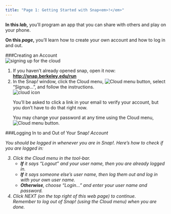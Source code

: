 ```yaml
---
title: "Page 1: Getting Started with Snap<em>!</em>"
---
```


<div class="learn">
<p><strong>In this <em>lab</em>,</strong> you'll program an app that you can share with others and play on your phone.</p>
<p><strong>On this <em>page</em>,</strong> you'll learn how to create your own account and how to log in and out.</p> 
</div>

###Creating an Account
<div class="forYouToDo" id="first"> 
<img class="imageRight" src="/img/sys/dialog-cloud-signup.png" alt="signing up for the cloud" title="signing up for the cloud"/> 
<ol>
<li>If you haven't already opened <span class="snap">snap</span>, open it now: <a href="http://snap.berkeley.edu/run" title="Snap! Build Your Own Blocks" target="_blank"><strong>http://snap.berkeley.edu/run</strong></a></li>
<li>
In the Snap<em>!</em> window, click the Cloud menu, <img src="/img/1-introduction/cloud_button.png" alt="Cloud menu button" title="Cloud menu button" />, select "Signup...", and follow the instructions. <br />
<img class="indent" src="/img/sys/button-cloud-with-context.png" alt="cloud icon" title="cloud icon"/>
</li>
<div class="endnote">
<p>You'll be asked to click a link in your email to verify your account, but you don't have to do that right now.</p>
<p>You may change your password at any time using the Cloud menu, <img src="/img/1-introduction/cloud_button.png" alt="Cloud menu button" title="Cloud menu button"/>.</p>
</div>
</ol>
</div>

###Logging In to and Out of Your Snap<em>!&nbsp;</a>Account
<div class="forYouToDo">
<p>You should be logged in whenever you are in Snap<em>!</em>. Here's how to check if you are logged in:</p>
<ol start="3">
<li>
Click the Cloud menu in the tool-bar.
<ul> 
<li><strong>If</strong> it says "Logout" and your user name, then you are already logged in.</li>
<li><strong>If</strong> it says someone else's user name, then log them out and log in with your own user name.</li>
<li><strong>Otherwise</strong>, choose "Login..." and enter your user name and password.</li>
</ul>
</li>
<li>
Click NEXT (on the top right of this web page) to continue.
<div class="endnote">Remember to log out of Snap<em>!</em> (using the Cloud menu) when you are done.</div>
</li>
</ol>
</div>
